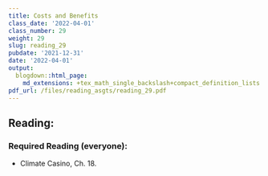 ```yaml
---
title: Costs and Benefits
class_date: '2022-04-01'
class_number: 29
weight: 29
slug: reading_29
pubdate: '2021-12-31'
date: '2022-04-01'
output:
  blogdown::html_page:
    md_extensions: +tex_math_single_backslash+compact_definition_lists
pdf_url: /files/reading_asgts/reading_29.pdf
---
```

## Reading:

### Required Reading (everyone):

* Climate Casino, Ch. 18.

